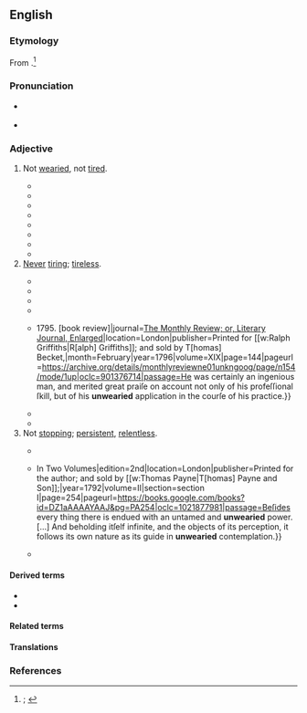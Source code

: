 ==English==
{{was wotd|2019|November|15}}

===Etymology===
From {{prefix|en|un|wearied}}.<ref>{{R:OED Online|pos=adj|id=219494|date=1926|nodot=yes}}; {{R:Lexico|pos=adj}}</ref>

===Pronunciation===
* {{a|RP|GA}} {{IPA|en|/ʌnˈwɪəɹid/}}
* {{hyphenation|en|un|weari|ed}}

===Adjective===
{{en-adj}} {{term-label|en|dated}}

# Not [[weary#Verb|wearied]], not [[tired#Adjective|tired]].
#: {{synonyms|en|energetic|untired}}
#: {{antonyms|en|Thesaurus:tired (exhausted)}}
#* {{RQ:Milton Paradise Lost|book=VII|url=https://books.google.com/books?id=F08CAAAAQAAJ&pg=PP228|lines=551–554|passage=Yet not till the Creator from his work / Deſiſting, though '''unwearied''', up returned / Up to the Heav'n of Heav'ns his high abode, / Thence to behold this new created World [...]}}
#* {{quote-book|en|author=[John Lind]|authorlink=John Lind (barrister)|chapter=Section III. Conduct of Lord Pigot in His Disputes with the [[w:Muhammad Ali Khan Wallajah|Nabob]] and with the Members of the Council.|title=Defence of Lord Pigot|location=London|publisher=[s.n.]|year=1777|page=191|pageurl=https://books.google.com/books?id=U-dAAQAAMAAJ&pg=PA191|oclc=316436408|passage=Diſappointed in this endeavour, undiſguſted by the petulance of oppoſition, '''unwearied''' by the ſtubbornneſs of faction, We have ſeen Him &#91;{{w|George Pigot, 1st Baron Pigot}}&#93; labour to ſecure, at leaſt, the political advantages held forth by the reſtoration of the Rajah &#91;{{w|Thuljaji}}, the Rajah of [[w:Thanjavur Maratha kingdom|Tanjore]]&#93;.}}
#* {{RQ:Austen Persuasion|volume=III|chapter=XI|pages=225–226|pageref=225|passage=The scenes in its neighbourhood, Charmouth, with its high grounds and extensive sweeps of country, and still more, its sweet, retired bay, backed by dark cliffs, where fragments of low rock among the sands make it the happiest spot for watching the flow of the tide, for sitting in '''unwearied''' contemplation;— [...]}}
#* {{RQ:Keats Lamia|poem=Ode on a Grecian Urn|stanza=3|lines=23–24|page=114|passage=And, happy melodist, '''unwearied''', / For ever piping songs for ever new; [...]}}
#* {{quote-book|en|chapter=Avidūre Nidāna|translator=[[w:Thomas Rhys Davids|T[homas] W[illiam] Rhys Davids]]|editor=[[w:Viggo Fausböll|V[iggo] Fausböll]]|title=Buddhist Birth Stories; or, Jātaka Tales. The Oldest Collection of Folk-lore Extant: Being the Jātakatthavaṇṇanā,{{nb...|for the First Time Edited in the Original Pāli by V. Fausböll, and Translated by T. W. Rhys Davids.}}|series=Trübner’s Oriental Series|location=London|publisher=[[w:Nicholas Trübner|Trübner & Co.]],{{nb...|Ludgate Hill.}}|year=1880|volume=I (Translation)|page=65|pageurl=https://archive.org/details/buddhistbirthsto01daviuoft/page/65/mode/1up|oclc=1113055635|passage=From the moment of the incarnation, thus brought about, of the future Buddha, four angels, with swords in their hands, stood guard over the Bodisat and his mother, to shield them from all harm. Pure in thought, having reached the highest aim and the highest honour, the mother was happy and '''unwearied'''; and she saw the child within her as plainly as one could see a thread passed through a transparent gem.}}
#* {{RQ:Grahame Wind in the Willows|chapter=Wayfarers All|page=187|passage=But the constant chorus of the orchards and hedges had shrunk to a casual evensong from a few yet '''unwearied''' performers; the robin was beginning to assert himself once more; and there was a feeling in the air of change and departure.}}
#* {{RQ:Yeats Wild Swans|poem=The Wild Swans at Coole|stanza=4|page=1|passage='''Unwearied''' still, lover by lover, / They paddle in the cold, / Companionable streams or climb the air; [...]}}
#* {{quote-book|en|author=C[live] S[taples] Lewis|authorlink=C. S. Lewis|chapter=The Northern Dragon|title=[[w:The Pilgrim's Regress|The Pilgrim’s Regress: An Allegorical Apology for Christianity, Reason and Romanticism]]|location=London|publisher=J. M. Dent and Sons|year=1933|oclc=5882929|location2=Grand Rapids, Mich.|publisher2={{w|William B. Eerdmans Publishing Company}}|year2=2014|section2=book 10 (The Regress)|page2=225|pageurl2=https://books.google.com/books?id=9eOXBAAAQBAJ&pg=PA225|isbn2=978-0-8028-7217-3|passage=He was standing '''unwearied''' in a lonely place among rocks with a dead reptile at his feet. He remembered that he had killed it. And the time before he had killed it seemed very long ago.}}
# [[never|Never]] [[tire#Verb|tiring]]; [[tireless]].
#: {{synonyms|en|indefatigable|inexhaustible|unflagging|untiring|unwearying}}
#* {{RQ:Bacon Learning|book=1|folio=20|verso=yes|folioend=21|folioref=21|passage=Notwithſtanding certaine it is, that if thoſe Schoole men to their great thirſt of truth, and '''vnwearied''' trauaile of wit, had ioyned varietie and vniuerſalitie of reading and contemplation, they had prooued excellent Lights, to the great aduancement of all learning and knowledge: but as they are, they are great vndertakers indeed, and fierce with darke keeping.}}
#* {{RQ:Bunyan Pilgrim's Progress|edition=5th|page=84|passage=Welcome, welcome, my good ''Evangeliſt'', the ſight of thy countenance brings to my remembrance, thy ancient kindneſs, and '''unwearied''' labouring for my eternal good.}}
#* {{RQ:Wood Athenae Oxonienses|volume=I|entry=DONALD O-FIHELY|column=5|passage=DONALD O-FIHELY, a Perſon much valued among his Country-men, for his '''unwearied''' induſtry in matters relating to Hiſtory and Antiquity; was Born of an Antient Family in the County of ''Cork'' in ''Ireland'': [...]}}
#* {{RQ:Spectator|volume=V|issue=465|date=23 August 1712|page=294|passage=Th’ '''unwearied''' sun from day to day, / Does his Creator’s power display, / And publishes to every land / The work of an Almighty Hand.}}
#* {{quote-journal|en|title=Art. III. ''The Works of Charles Vial de Sainbel'', Professor of Veterinary Medicine. To which is Prefixed a Short Account of His Life; including also the Origin of the Veterinary College of London. {{...|4to. pp. 450. and Plates. 2l. 2s. Boards. Martin and Bain.}} 1795. [book review]|journal=[[w:Monthly Review (London)|The Monthly Review; or, Literary Journal, Enlarged]]|location=London|publisher=Printed for [[w:Ralph Griffiths|R[alph] Griffiths]]; and sold by T[homas] Becket,{{nb...|in Pall Mall}}|month=February|year=1796|volume=XIX|page=144|pageurl=https://archive.org/details/monthlyreviewne01unkngoog/page/n154/mode/1up|oclc=901376714|passage=He was certainly an ingenious man, and merited great praiſe on account not only of his profeſſional ſkill, but of his '''unwearied''' application in the courſe of his practice.}}
#* {{RQ:Cooper Last of the Mohicans|volume=I|chapter=VIII|pages=103–104|pageref=104|passage=When the triumphant shout of Uncas was borne to his ears, the gratified father had raised his voice in a single responsive cry, after which his busy piece alone proved that he still guarded his pass with '''unwearied''' diligence.}}
#* {{quote-book|en|author={{w|Marie Corelli}} [pseudonym; Mary Mackay]|chapter=I|title=Thelma. A Society Novel. [...] In Three Volumes|location=London|publisher=[[w:Richard Bentley (publisher)|Richard Bentley and Son]],{{nb...|publishers in ordinary to Her Majesty the Queen.}}|year=1887|volume=I|section=book I (The Land of the Midnight Sun)|page=3|pageurl=https://archive.org/details/thelmasocietynov01core/page/n14/mode/1up|oclc=21176401|passage=Midnight,—without darkness, without stars! Midnight,—and the '''unwearied''' sun stood, yet visible in the heavens, like a victorious king throned on a dais of royal purple bordered with gold.}}
# Not [[stop#Verb|stopping]]; [[persistent]], [[relentless]].
#: {{synonyms|en|ceaseless|incessant|unremitting}}
#* {{quote-book|en|author=John Gauden|authorlink=John Gauden|title=The Love of Trvth and Peace. A Sermon Preached before the Honovrable [[w:House of Commons of the United Kingdom|Hovse of Commons]] Assembled in [[w:Parliament of the United Kingdom|Parliament]].{{nb...|Novemb. 29. 1640 [Julian calendar]. [...] Published by Order of the House.}}|location=London|publisher=Printed by T. C. for [[w:Andrew Crooke and William Cooke|Andrew Crooke]]{{nb...|in Pauls Church-yard at the Greene Dragon.}}|date={{J2G|29 November 1640}}|year_published=1641|page=22|pageurl=https://books.google.com/books?id=JHI9AQAAMAAJ&pg=PA22|oclc=1011800519|passage=''Love'' is the weight and motor of the ſoule, the ''Spring'' that ſets all the wheeles on worke. It is vehement, active, induſtrious, '''unwearied''', invincible affection; if rightly placed on worthy objects, it workes wonders.}}
#* {{quote-book|en|chapter=The History of the Restoration of Platonic Theology. By the Latter Platonists.|mainauthor={{w|Proclus}}|translator=&#91;[[w:Thomas Taylor (neoplatonist)|Thomas Taylor]]&#93;|title=The Philosophical and Mathematical Commentaries of Proclus, on the First Book of {{w|Euclid}}’s [[w:Euclid's Elements|Elements]]. {{...|To which are Added, a History of the Restoration of Platonic Theology, by the Latter Platonists: And a Translation from the Greek of Proclus’s Theological Elements.}} In Two Volumes|edition=2nd|location=London|publisher=Printed for the author; and sold by [[w:Thomas Payne|T[homas] Payne and Son]];{{nb...|B. White and Son; J. Robson; T[homas] Cadell; Leigh and Co. G. Nicol; R. Faulder; and T. and J. Egerton.}}|year=1792|volume=II|section=section I|page=254|pageurl=https://books.google.com/books?id=DZ1aAAAAYAAJ&pg=PA254|oclc=1021877981|passage=Beſides every thing there is endued with an untamed and '''unwearied''' power. [...] And beholding itſelf infinite, and the objects of its perception, it follows its own nature as its guide in '''unwearied''' contemplation.}}
#* {{RQ:Thoreau Walden|chapter=Sounds|page=130|passage=Commerce is unexpectedly confident and serene, alert, adventurous, and '''unwearied'''. It is very natural in its methods withal, far more so than many fantastic enterprises and sentimental experiments, and hence its singular success.}}

====Derived terms====
* {{l|en|unweariedly}}
* {{l|en|unweariedness}}

====Related terms====
{{col3|en|wearied|wearily|weariness|wearish|wearishness|wearisome|wearisomeness|weary}}

====Translations====
{{trans-top|not wearied}}
{{trans-mid}}
{{trans-bottom}}

{{trans-see|never tiring|tireless}}
{{trans-see|not stopping|persistent|relentless}}

===References===
<references />